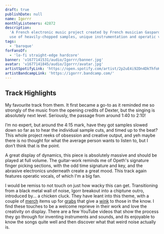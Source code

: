 ```yaml
---
draft: true
publishDate: null
name: Igorrr
monthlyListeners: 42872
description:
  'A French electronic music project created by French musician Gaspard Augé. A
  use of heavily-chopped samples, unique instrumentation and operatic vocals'
tags:
  - 'baroque'
forFansOf:
  - 'lo-fi straight-edge hardcore'
banner: 'v1677141531/audio/Igorrr/banner.jpg'
avatar: 'v1677141845/audio/Igorrr/avatar.jpg'
artistSpotifyLink: 'https://open.spotify.com/artist/2p2uE4i92Dn4DkThfoKIB9?si=Ipsf5__zSuiWk31qV1W8UA'
artistBandcampLink: 'https://igorrr.bandcamp.com/'
---
```



## Track Highlights

<AudioTitle
	client:only="react"
	startFromInSeconds={106}
	durationInSeconds={36}
	cloudinaryPath="v1677142875/audio/Igorrr/probleme.m4a"
	trackName="Problème d'émotion"
	spotifyLink="https://open.spotify.com/track/6fcCbjJDY2nJBXZccXGMi5?si=896625d9072d42c2"
/>
My favourite track from them. It first became a go-to as it reminded me so strongly
of the music from the opening credits of Dexter, but the singing is absolutely next
level. Seriously, the passage from around 1:40 to 2:10!

I’m no expert, but around the 4:15 mark, have they got samples slowed down so
far as to hear the individual sample cuts, and timed up to the beat? This whole
project reeks of obsession and creative output, and yeh maybe there is no
thought for what the average person wants to listen to, but I don’t think that
is the point.

<AudioTitle
	client:only="react"
	startFromInSeconds={180}
	durationInSeconds={45}
	cloudinaryPath="YET_TO_UPLOAD"
	trackName="Himalaya Massive Ritual"
	spotifyLink="https://open.spotify.com/track/2UufdUR5AtKco0sh0ihYc0?si=2ffb00a2e19e4afc"
/>
A great display of dynamics, this piece is absolutely massive and should be played
at full volume. The guitar-work reminds me of Opeth's signature finger picking sections,
with the odd time signature and key, and the abrasive electronics underneath create
a great mood. This track again features operatic vocals, of which I'm a big fan.

<AudioTitle
	client:only="react"
	startFromInSeconds={160}
	durationInSeconds={45}
	cloudinaryPath="YET_TO_UPLOAD"
	trackName="Houmous"
	spotifyLink="https://open.spotify.com/track/0Zy1tSVAQ8pIugxsEbeAar?si=b62550708a2645fc"
/>
I would be remiss to not touch on just how wacky this can get. Transitioning from
a black metal wall of noise, Igorr breakout into a chiptune outro, introduced by...
a chicken cluck. They have leant into this theme, with a couple of [merch](https://igorrr.bigcartel.com/product/igorrr-skull)
items up for [grabs](https://igorrr.bigcartel.com/product/igorrr-chicken-vitruve-male)
that give a [wink](https://igorrr.bigcartel.com/product/igorrr-hoodie-grey) to those
in the know. I find these touches to be a welcome reprieve in their work and love
the creativity on display. There are a few YouTube videos that show the process they
go through for inventing instruments and sounds, and its enjoyable to know the songs
quite well and then discover what that weird noise actually is.
